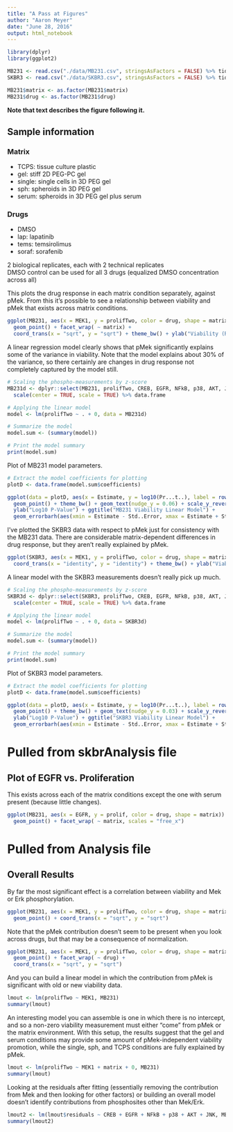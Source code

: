 ```yaml
---
title: "A Pass at Figures"
author: "Aaron Meyer"
date: "June 28, 2016"
output: html_notebook
---
```


```r
library(dplyr)
library(ggplot2)

MB231 <- read.csv("./data/MB231.csv", stringsAsFactors = FALSE) %>% tidyr::separate(X, into = c("matrix", "drug"), sep = " ")
SKBR3 <- read.csv("./data/SKBR3.csv", stringsAsFactors = FALSE) %>% tidyr::separate(X, into = c("matrix", "drug"), sep = " ")

MB231$matrix <- as.factor(MB231$matrix)
MB231$drug <- as.factor(MB231$drug)
```

**Note that text describes the figure following it.**

## Sample information

### Matrix
- TCPS:	tissue culture plastic
- gel:	stiff 2D PEG-PC gel
- single:	single cells in 3D PEG gel
- sph: spheroids in 3D PEG gel
- serum: spheroids in 3D PEG gel plus serum

### Drugs
- DMSO	
- lap:	lapatinib
- tems:	temsirolimus
- soraf:	sorafenib

2 biological replicates, each with 2 technical replicates	
DMSO control can be used for all 3 drugs (equalized DMSO concentration across all)	

This plots the drug response in each matrix condition separately, against pMek. From this it's possible to see a relationship between viability and pMek that exists across matrix conditions.

```r
ggplot(MB231, aes(x = MEK1, y = prolifTwo, color = drug, shape = matrix)) + 
  geom_point() + facet_wrap( ~ matrix) + 
  coord_trans(x = "sqrt", y = "sqrt") + theme_bw() + ylab("Viability (RU)") + xlab("pMek")
```

A linear regression model clearly shows that pMek significantly explains some of the variance in viability. Note that the model explains about 30% of the variance, so there certainly are changes in drug response not completely captured by the model still.

```r
# Scaling the phospho-measurements by z-score
MB231d <- dplyr::select(MB231, prolifTwo, CREB, EGFR, NFkB, p38, AKT, JNK, MEK1, ERK1.2) %>%
  scale(center = TRUE, scale = TRUE) %>% data.frame

# Applying the linear model
model <- lm(prolifTwo ~ . + 0, data = MB231d)

# Summarize the model
model.sum <- (summary(model))

# Print the model summary
print(model.sum)
```

Plot of MB231 model parameters.

```r
# Extract the model coefficients for plotting
plotD <- data.frame(model.sum$coefficients)

ggplot(data = plotD, aes(x = Estimate, y = log10(Pr...t..), label = rownames(plotD))) + 
  geom_point() + theme_bw() + geom_text(nudge_y = 0.06) + scale_y_reverse() + xlim(-1.2, 1.2) +
  ylab("Log10 P-Value") + ggtitle("MB231 Viability Linear Model") + 
  geom_errorbarh(aes(xmin = Estimate - Std..Error, xmax = Estimate + Std..Error))
```

I've plotted the SKBR3 data with respect to pMek just for consistency with the MB231 data. There are considerable matrix-dependent differences in drug response, but they aren't really explained by pMek.

```r
ggplot(SKBR3, aes(x = MEK1, y = prolifTwo, color = drug, shape = matrix)) + geom_point() + facet_wrap( ~ matrix) + 
  coord_trans(x = "identity", y = "identity") + theme_bw() + ylab("Viability (RU)") + xlab("pMek")
```

A linear model with the SKBR3 measurements doesn't really pick up much.

```r
# Scaling the phospho-measurements by z-score
SKBR3d <- dplyr::select(SKBR3, prolifTwo, CREB, EGFR, NFkB, p38, AKT, JNK, MEK1, ERK1.2, STAT5, p70s6k) %>%
  scale(center = TRUE, scale = TRUE) %>% data.frame

# Applying the linear model
model <- lm(prolifTwo ~ . + 0, data = SKBR3d)

# Summarize the model
model.sum <- (summary(model))

# Print the model summary
print(model.sum)
```

Plot of SKBR3 model parameters.

```r
# Extract the model coefficients for plotting
plotD <- data.frame(model.sum$coefficients)

ggplot(data = plotD, aes(x = Estimate, y = log10(Pr...t..), label = rownames(plotD))) + 
  geom_point() + theme_bw() + geom_text(nudge_y = 0.03) + scale_y_reverse() +
  ylab("Log10 P-Value") + ggtitle("SKBR3 Viability Linear Model") + 
  geom_errorbarh(aes(xmin = Estimate - Std..Error, xmax = Estimate + Std..Error))
```






# Pulled from skbrAnalysis file

## Plot of EGFR vs. Proliferation
This exists across each of the matrix conditions except the one with serum present (because little changes).

```r
ggplot(MB231, aes(x = EGFR, y = prolif, color = drug, shape = matrix)) + 
  geom_point() + facet_wrap( ~ matrix, scales = "free_x")
```








# Pulled from Analysis file

## Overall Results

By far the most significant effect is a correlation between viability and Mek or Erk phosphorylation.

```r
ggplot(MB231, aes(x = MEK1, y = prolifTwo, color = drug, shape = matrix)) + 
  geom_point() + coord_trans(x = "sqrt", y = "sqrt")
```

Note that the pMek contribution doesn't seem to be present when you look across drugs, but that may be a consequence of normalization.

```r
ggplot(MB231, aes(x = MEK1, y = prolifTwo, color = drug, shape = matrix)) + 
  geom_point() + facet_wrap( ~ drug) + 
  coord_trans(x = "sqrt", y = "sqrt")
```

And you can build a linear model in which the contribution from pMek is significant with old or new viability data.

```r
lmout <- lm(prolifTwo ~ MEK1, MB231)
summary(lmout)
```

An interesting model you can assemble is one in which there is no intercept, and so a non-zero viability measurement must either "come" from pMek or the matrix environment. With this setup, the results suggest that the gel and serum conditions may provide some amount of pMek-independent viability promotion, while the single, sph, and TCPS conditions are fully explained by pMek.

```r
lmout <- lm(prolifTwo ~ MEK1 + matrix + 0, MB231)
summary(lmout)
```

Looking at the residuals after fitting (essentially removing the contribution from Mek and then looking for other factors) or building an overall model doesn't identify contributions from phosphosites other than Mek/Erk.

```r
lmout2 <- lm(lmout$residuals ~ CREB + EGFR + NFkB + p38 + AKT + JNK, MB231)
summary(lmout2)
```